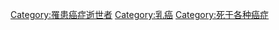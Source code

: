 [[Category:罹患癌症逝世者|Category:罹患癌症逝世者]]
[[Category:乳癌|Category:乳癌]]
[[Category:死于各种癌症|Category:死于各种癌症]]